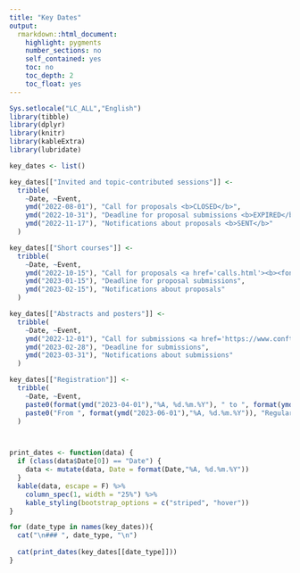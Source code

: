 ```yaml
---
title: "Key Dates"
output: 
  rmarkdown::html_document:
    highlight: pygments
    number_sections: no
    self_contained: yes
    toc: no
    toc_depth: 2
    toc_float: yes
---
```

```r
Sys.setlocale("LC_ALL","English")
library(tibble)
library(dplyr)
library(knitr)
library(kableExtra)
library(lubridate)

key_dates <- list()

key_dates[["Invited and topic-contributed sessions"]] <- 
  tribble(
    ~Date, ~Event,
    ymd("2022-08-01"), "Call for proposals <b>CLOSED</b>",
    ymd("2022-10-31"), "Deadline for proposal submissions <b>EXPIRED</b>",
    ymd("2022-11-17"), "Notifications about proposals <b>SENT</b>"
  )

key_dates[["Short courses"]] <- 
  tribble(
    ~Date, ~Event,
    ymd("2022-10-15"), "Call for proposals <a href='calls.html'><b><font color='red'>-&gt; NOW OPEN &lt;-</font></b></a>",
    ymd("2023-01-15"), "Deadline for proposal submissions",
    ymd("2023-02-15"), "Notifications about proposals"
  )

key_dates[["Abstracts and posters"]] <- 
  tribble(
    ~Date, ~Event,
    ymd("2022-12-01"), "Call for submissions <a href='https://www.conftool.pro/cen2023/'><b><font color='red'>-&gt; NOW OPEN &lt;-</font></b></a>",
    ymd("2023-02-28"), "Deadline for submissions",
    ymd("2023-03-31"), "Notifications about submissions"
  )

key_dates[["Registration"]] <- 
  tribble(
    ~Date, ~Event,
    paste0(format(ymd("2023-04-01"),"%A, %d.%m.%Y"), " to ", format(ymd("2023-05-31"),"%A, %d.%m.%Y")), "Early bird registration",
    paste0("From ", format(ymd("2023-06-01"),"%A, %d.%m.%Y")), "Regular registration"
  )



print_dates <- function(data) {
  if (class(data$Date[0]) == "Date") {
    data <- mutate(data, Date = format(Date,"%A, %d.%m.%Y"))
  }
  kable(data, escape = F) %>%
    column_spec(1, width = "25%") %>%
    kable_styling(bootstrap_options = c("striped", "hover"))
}
```

```r

for (date_type in names(key_dates)){
  cat("\n### ", date_type, "\n")
  
  cat(print_dates(key_dates[[date_type]]))
}



```

